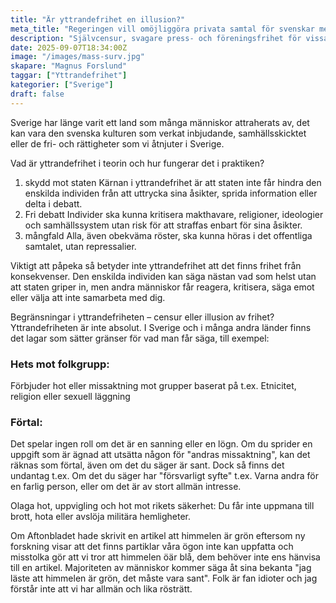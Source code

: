 ```yaml
---
title: "Är yttrandefrihet en illusion?"
meta_title: "Regeringen vill omöjliggöra privata samtal för svenskar med införandet av en bakdörrslag"
description: "Självcensur, svagare press- och föreningsfrihet för vissa grupper."
date: 2025-09-07T18:34:00Z
image: "/images/mass-surv.jpg"
skapare: "Magnus Forslund"
taggar: ["Yttrandefrihet"]
kategorier: ["Sverige"]
draft: false
---
```


Sverige har länge varit ett land som många människor attraherats av, det kan vara den svenska kulturen som verkat inbjudande, samhällsskicktet eller de fri- och rättigheter som vi åtnjuter i Sverige.

Vad är yttrandefrihet i teorin och hur fungerar det i praktiken?
1. skydd mot staten
Kärnan i yttrandefrihet är att staten inte får hindra den enskilda individen från att uttrycka sina åsikter, sprida information eller delta i debatt.
2. Fri debatt
Individer ska kunna kritisera makthavare, religioner, ideologier och samhällssystem utan risk för att straffas enbart för sina åsikter.
3. mångfald
Alla, även obekväma röster, ska kunna höras i det offentliga samtalet, utan repressalier.

Viktigt att påpeka så betyder inte yttrandefrihet att det finns frihet från konsekvenser. Den enskilda individen kan säga nästan vad som helst utan att staten griper in, men andra människor får reagera, kritisera, säga emot eller välja att inte samarbeta med dig.

Begränsningar i yttrandefriheten – censur eller illusion av frihet?
Yttrandefriheten är inte absolut. I Sverige och i många andra länder finns det lagar som sätter gränser för vad man får säga, till exempel:

### Hets mot folkgrupp:
Förbjuder hot eller missaktning mot grupper baserat på t.ex. Etnicitet, religion eller sexuell läggning

### Förtal:
Det spelar ingen roll om det är en sanning eller en lögn. Om du sprider en uppgift som är ägnad att utsätta någon för "andras missaktning", kan det räknas som förtal, även om det du säger är sant. Dock så finns det undantag t.ex. Om det du säger har "försvarligt syfte" t.ex. Varna andra för en farlig person, eller om det är av stort allmän intresse.

Olaga hot, uppvigling och hot mot rikets säkerhet:
Du får inte uppmana till brott, hota eller avslöja militära hemligheter.

Om Aftonbladet hade skrivit en artikel att himmelen är grön eftersom ny forskning visar att det finns partiklar våra ögon inte kan uppfatta och misstolka gör att vi tror att himmelen öär blå, dem behöver inte ens hänvisa till en artikel. Majoriteten av människor kommer säga åt sina bekanta "jag läste att himmelen är grön, det måste vara sant". Folk är fan idioter och jag förstår inte att vi har allmän och lika rösträtt.